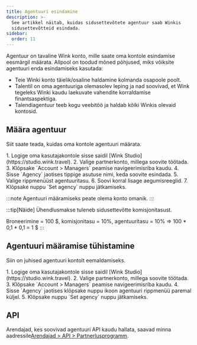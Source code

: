 ```yaml
---
title: Agentuuri esindamine
description: >-
  See artikkel näitab, kuidas sidusettevõtete agentuur saab Winkis
  sidusettevõtteid esindada.
sidebar:
  order: 11
---
```


Agentuur on tavaline Wink konto, mille saate oma kontole esindamise eesmärgil määrata. Allpool on toodud mõned põhjused, miks võiksite agentuuri enda esindamiseks kasutada:

* Teie Winki konto täielik/osaline haldamine kolmanda osapoole poolt.
* Talentil on oma agentuuriga olemasolev leping ja nad soovivad, et Wink tegeleks Winki kaudu laekuvate vahendite korraldamise finantsaspektiga.
* Talendiagentuur teeb kogu veebitöö ja haldab kõiki Winkis olevaid kontosid.

## Määra agentuur

Siit saate teada, kuidas oma kontole agentuuri määrata.

<Steps>
  1. Logige oma kasutajakontole sisse saidil [Wink Studio](https://studio.wink.travel).
  2. Valige partnerkonto, millega soovite töötada.
  3. Klõpsake `Account > Managers` peamise navigeerimisriba kaudu.
  4. Sisse `Agency` jaotises tippige asutuse nimi, keda soovite esindada.
  5. Valige rippmenüüst agentuuritasu.
  6. Soovi korral lisage aegumisreeglid.
  7. Klõpsake nuppu `Set agency` nuppu jätkamiseks.
</Steps>


:::note
Agentuuri määramiseks peate olema konto omanik.
:::

:::tip\[Näide]
Ühendlusmakse tuleneb sidusettevõtte komisjonitasust.

Broneerimine = 100 $, komisjonitasu = 10%, agentuuritasu = 10% => 100 \* 0,1 \* 0,1 = 1 $
:::

## Agentuuri määramise tühistamine

Siin on juhised agentuuri kontolt eemaldamiseks.

<Steps>
  1. Logige oma kasutajakontole sisse saidil [Wink Studio](https://studio.wink.travel).
  2. Valige partnerkonto, millega soovite töötada.
  3. Klõpsake `Account > Managers` peamise navigeerimisriba kaudu.
  4. Sisse `Agency` jaotises klõpsake nuppu <Badge text="x" variant="danger" size="small" /> ikoon agentuuri rippmenüü paremal küljel.
  5. Klõpsake nuppu `Set agency` nuppu jätkamiseks.
</Steps>


## API

Arendajad, kes soovivad agentuuri API kaudu hallata, saavad minna aadressile[Arendajad > API > Partnerlusprogramm](/developers/apis/#affiliate-api).

